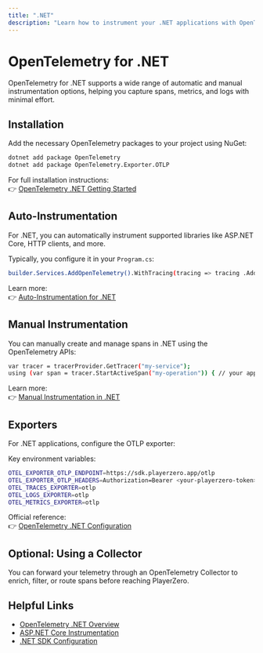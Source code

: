 ```yaml
---
title: ".NET"
description: "Learn how to instrument your .NET applications with OpenTelemetry and send data to PlayerZero."
---
```



# OpenTelemetry for .NET

OpenTelemetry for .NET supports a wide range of automatic and manual instrumentation options, helping you capture spans, metrics, and logs with minimal effort.

## Installation

Add the necessary OpenTelemetry packages to your project using NuGet:

```bash
dotnet add package OpenTelemetry 
dotnet add package OpenTelemetry.Exporter.OTLP
```

For full installation instructions:  
👉 [OpenTelemetry .NET Getting Started](https://opentelemetry.io/docs/instrumentation/net/)

## Auto-Instrumentation

<AutoInstrumentation/>

For .NET, you can automatically instrument supported libraries like ASP.NET Core, HTTP clients, and more.

Typically, you configure it in your `Program.cs`:

```bash
builder.Services.AddOpenTelemetry().WithTracing(tracing => tracing .AddAspNetCoreInstrumentation().AddHttpClientInstrumentation().AddOtlpExporter());
```

Learn more:  
👉 [Auto-Instrumentation for .NET](https://opentelemetry.io/docs/instrumentation/net/automatic/)

## Manual Instrumentation

<ManualInstrumentation/>

You can manually create and manage spans in .NET using the OpenTelemetry APIs:

```bash
var tracer = tracerProvider.GetTracer("my-service");
using (var span = tracer.StartActiveSpan("my-operation")) { // your application logic }
```

Learn more:  
👉 [Manual Instrumentation in .NET](https://opentelemetry.io/docs/instrumentation/net/manual/)

## Exporters

<ExporterOverview/>

For .NET applications, configure the OTLP exporter:

Key environment variables:

```bash
OTEL_EXPORTER_OTLP_ENDPOINT=https://sdk.playerzero.app/otlp
OTEL_EXPORTER_OTLP_HEADERS=Authorization=Bearer <your-playerzero-token> 
OTEL_TRACES_EXPORTER=otlp 
OTEL_LOGS_EXPORTER=otlp 
OTEL_METRICS_EXPORTER=otlp
```

Official reference:  
👉 [OpenTelemetry .NET Configuration](https://opentelemetry.io/docs/instrumentation/net/configuration/)

## Optional: Using a Collector

<CollectorOptional/>

You can forward your telemetry through an OpenTelemetry Collector to enrich, filter, or route spans before reaching PlayerZero.

## Helpful Links

<HelpfulLinksIntro/>

- [OpenTelemetry .NET Overview](https://opentelemetry.io/docs/instrumentation/net/)
- [ASP.NET Core Instrumentation](https://opentelemetry.io/docs/instrumentation/net/instrumentation/aspnetcore/)
- [.NET SDK Configuration](https://opentelemetry.io/docs/instrumentation/net/configuration/)

